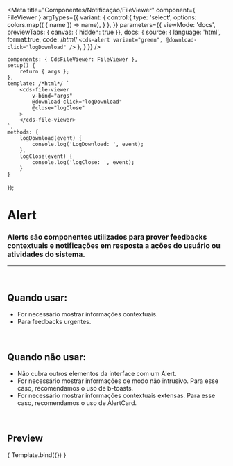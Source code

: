 
<Meta
	title="Componentes/Notificação/FileViewer"
	component={ FileViewer }
	argTypes={{
		variant: {
			control:{
				type: 'select',
				options: colors.map(( { name }) => name),
			}
		},
	}}
	parameters={{
		viewMode: 'docs',
		previewTabs: { canvas: { hidden: true }},
		docs: {
			source: {
				language: 'html',
				format:true,
				code: /*html*/ 
`<cds-alert
	variant="green",
	@download-click="logDownload"
/>`
			},
		}
	}}
/>

	components: { CdsFileViewer: FileViewer },
	setup() {
		return { args };
	},
	template: /*html*/ `
		<cds-file-viewer
			v-bind="args"
			@download-click="logDownload"
			@close="logClose"
		>
		</cds-file-viewer>
	`,
	methods: {
		logDownload(event) {
			console.log('LogDownload: ', event);
		},
		logClose(event) {
			console.log('logClose: ', event);
		}
	}
});

# Alert

### Alerts são componentes utilizados para prover feedbacks contextuais e notificações em resposta a ações do usuário ou atividades do sistema.
---
<br />

## Quando usar:
- For necessário mostrar informações contextuais.
- Para feedbacks urgentes.

<br />

## Quando não usar:
- Não cubra outros elementos da interface com um Alert.
- For necessário mostrar informações de modo não intrusivo. Para esse caso, recomendamos o uso de b-toasts.
- For necessário mostrar informações contextuais extensas. Para esse caso, recomendamos o uso de AlertCard.

<br />

## Preview

<Canvas>
	<Story
		name="FileViewer"
		args={{
			variant: 'green',
			label: 'Comprovante de residência',
			fileUrl: "https://images.pexels.com/photos/1254140/pexels-photo-1254140.jpeg"
		}}
	>
		{ Template.bind({}) }
	</Story>
</Canvas>

<ArgsTable story="FileViewer" />